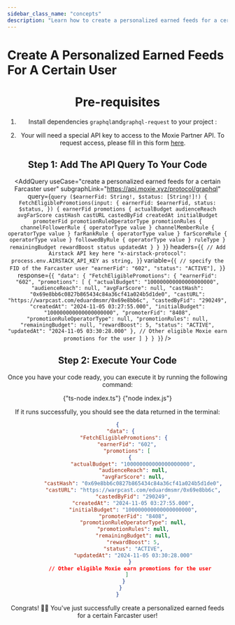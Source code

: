 ```yaml
---
sidebar_class_name: "concepts"
description: "Learn how to create a personalized earned feeds for a certain user."
---
```



# Create A Personalized Earned Feeds For A Certain User

<Header
  useCase="create a personalized earned feeds for a certain Farcaster user"
  apiName="Moxie Partner"
/>

# Pre-requisites

1. Install dependencies `graphql`and`graphql-request` to your project :

<Install dependencies="graphql graphql-request" />

2. Your will need a special API key to access to the Moxie Partner API. To request access, please fill in this form [here](https://forms.gle/eRQ6uiCzica2J6qo8).

## Step 1: Add The API Query To Your Code

<AddQuery
  useCase="create a personalized earned feeds for a certain Farcaster user"
  subgraphLink="https://api.moxie.xyz/protocol/graphql"
  query={`query ($earnerFid: String!, $status: [String!]!) {
  FetchEligiblePromotions(input: {
    earnerFid: $earnerFid,
    status: $status,
  }) {
    earnerFid
    promotions {
      actualBudget
      audienceReach
      avgFarScore
      castHash
      castURL
      castedByFid
      createdAt
      initialBudget
      promoterFid
      promotionRuleOperatorType
      promotionRules {
        channelFollowerRule {
          operatorType
          value
        }
        channelMemberRule {
          operatorType
          value
        }
        farRankRule {
          operatorType
          value
        }
        farScoreRule {
          operatorType
          value
        }
        followedByRule {
          operatorType
          value
        }
        ruleType
      }
      remainingBudget
      rewardBoost
      status
      updatedAt
    }
  }
}`}
  headers={`{
  // Add Airstack API key here
  "x-airstack-protocol": process.env.AIRSTACK_API_KEY as string,
}`}
  variable={`{
  // specify the FID of the Farcaster user
  "earnerFid": "602",
  "status": "ACTIVE"],
}`}
  response={`{
  "data": {
    "FetchEligiblePromotions": {
      "earnerFid": "602",
      "promotions": [
        {
          "actualBudget": "100000000000000000000",
          "audienceReach": null,
          "avgFarScore": null,
          "castHash": "0x69e8bb6c0827b865434c84a36cf41a024b5d1de0",
          "castURL": "https://warpcast.com/eduardmsmr/0x69e8bb6c",
          "castedByFid": "290249",
          "createdAt": "2024-11-05 03:27:55.000",
          "initialBudget": "100000000000000000000",
          "promoterFid": "8408",
          "promotionRuleOperatorType": null,
          "promotionRules": null,
          "remainingBudget": null,
          "rewardBoost": 5,
          "status": "ACTIVE",
          "updatedAt": "2024-11-05 03:30:28.000"
        },
        // Other eligible Moxie earn promotions for the user
      ]
    }
  }
}`}
/>

## Step 2: Execute Your Code

Once you have your code ready, you can execute it by running the following command:

<Tabs>
  <TabItem value="ts" label="TypeScript">
    <CodeBlock language="sh">{"ts-node index.ts"}</CodeBlock>
  </TabItem>
  <TabItem value="js" label="JavaScript">
    <CodeBlock language="sh">{"node index.js"}</CodeBlock>
  </TabItem>
</Tabs>

If it runs successfully, you should see the data returned in the terminal:

```json
{
  "data": {
    "FetchEligiblePromotions": {
      "earnerFid": "602",
      "promotions": [
        {
          "actualBudget": "100000000000000000000",
          "audienceReach": null,
          "avgFarScore": null,
          "castHash": "0x69e8bb6c0827b865434c84a36cf41a024b5d1de0",
          "castURL": "https://warpcast.com/eduardmsmr/0x69e8bb6c",
          "castedByFid": "290249",
          "createdAt": "2024-11-05 03:27:55.000",
          "initialBudget": "100000000000000000000",
          "promoterFid": "8408",
          "promotionRuleOperatorType": null,
          "promotionRules": null,
          "remainingBudget": null,
          "rewardBoost": 5,
          "status": "ACTIVE",
          "updatedAt": "2024-11-05 03:30:28.000"
        }
        // Other eligible Moxie earn promotions for the user
      ]
    }
  }
}
```

Congrats! 🥳🎉 You've just successfully create a personalized earned feeds for a certain Farcaster user!

<DeveloperSupport />
